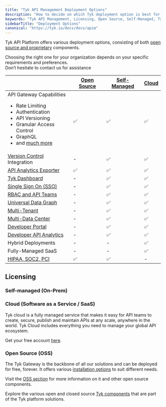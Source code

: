 ```yaml
---
title: "Tyk API Management Deployment Options"
description: "How to decide on which Tyk deployment option is best for you"
keywords: "Tyk API Management, Licensing, Open Source, Self-Managed, Tyk Cloud, API Gateway"
sidebarTitle: "Deployment Options"
canonical: "https://tyk.io/docs/docs/apim"
---
```



Tyk API Platform offers various deployment options, consisting of both [open source and proprietary](/docs/tyk-stack)
components.

Choosing the right one for your organization depends on your specific requirements and preferences.
<br />Don’t hesitate to contact us for assistance <ButtonLeft href="https://tyk.io/contact/" color="green" content="Contact us" />

|                                                                                                                                                                                                                                    | [Open Source](/docs/tyk-open-source)  |   [Self-Managed](/docs/tyk-self-managed/install)      |  [Cloud](https://account.cloud-ara.tyk.io/signup)
|------------------------------------------------------------------------------------------------------------------------------------------------------------------------------------------------------------------------------------|----------------|-------------------|---------
| API Gateway Capabilities <br /> <ul><li>Rate Limiting</li><li>Authentication</li> <li>API Versioning</li><li>Granular Access Control</li><li>GraphQL</li>  <li>and [much more](/docs/tyk-open-source)</li></ul> | ✅             |✅	              |✅
| [Version Control](/docs/api-management/automations/sync) Integration                                                                                                                                                      | -		      |✅	              |✅
| [API Analytics Exporter](/docs/tyk-pump)                                                                                                                                                                                   | ✅		      |✅	              |✅	 
| [Tyk Dashboard](/docs/tyk-dashboard)                                                                                                                                                                                       | -	          |✅	              |✅	 
| [Single Sign On (SSO)](/docs/api-management/external-service-integration#single-sign-on-sso)                                                                                                                                                         | -	          |✅	              |✅	      
| [RBAC and API Teams](/docs/api-management/user-management#)                                                                                                                                                                             | -	          |✅	              |✅	      
| [Universal Data Graph](/docs/api-management/data-graph#overview)                                                                                                                                                                         | -	          |✅	              |✅	      
| [Multi-Tenant](/docs/api-management/dashboard-configuration#organizations)                                                                                                                                           | -	          |✅	              |✅	      
| [Multi-Data Center](/docs/api-management/mdcb#managing-geographically-distributed-gateways-to-minimize-latency-and-protect-data-sovereignty)                                                                                                                                                                           | -	          |✅	              |✅	      
| [Developer Portal](/docs/tyk-developer-portal)                                                                                                                                                                             | -		      |✅	              |✅	 
| [Developer API Analytics](/docs/api-management/dashboard-configuration#traffic-analytics)                                                                                                                                                                   | -		      |✅	              |✅	   
| Hybrid Deployments                                                                                                                                                                                                                 | -		      |-	              |✅
| Fully-Managed SaaS                                                                                                                                                                                                                 | -		      |-	              |✅
| [HIPAA, SOC2, PCI](https://tyk.io/governance-and-auditing/)                                                                                                                                                                        | ✅		      |✅	              | -


## Licensing

### Self-managed (On-Prem)

<SelfManagedLicensingInclude/>

### Cloud (Software as a Service / SaaS)

Tyk cloud is a fully managed service that makes it easy for API teams to create, secure, publish and maintain APIs at any scale, anywhere in the world. Tyk Cloud includes everything you need to manage your global API ecosystem.

Get your free account [here](https://tyk.io/sign-up/).

### Open Source (OSS)

The Tyk Gateway is the backbone of all our solutions and can be deployed for free, forever. It offers various [installation options](/docs/apim/open-source/installation) to suit different needs.

Visit the [OSS section](/docs/tyk-open-source) for more information on it and other open source components.

Explore the various open and closed source [Tyk components](/docs/tyk-stack) that are part of the Tyk platform solutions.
